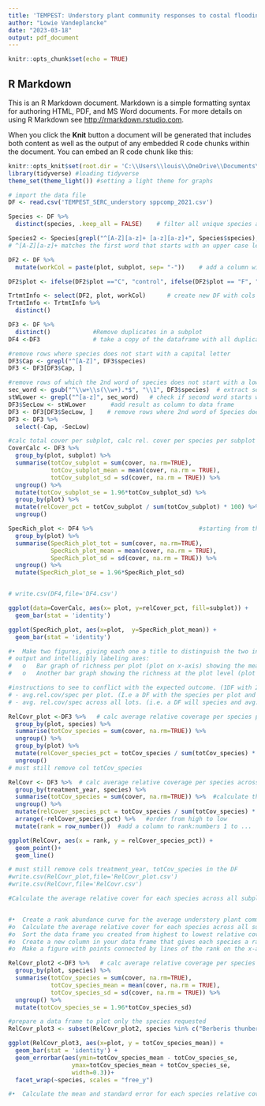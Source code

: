 ```yaml
---
title: 'TEMPEST: Understory plant community responses to costal flooding'
author: "Lowie Vandeplancke"
date: "2023-03-18"
output: pdf_document
---
```


```r
knitr::opts_chunk$set(echo = TRUE)
```

## R Markdown

This is an R Markdown document. Markdown is a simple formatting syntax for authoring HTML, PDF, and MS Word documents. For more details on using R Markdown see <http://rmarkdown.rstudio.com>.

When you click the **Knit** button a document will be generated that includes both content as well as the output of any embedded R code chunks within the document. You can embed an R code chunk like this:

```r
knitr::opts_knit$set(root.dir = 'C:\\Users\\louis\\OneDrive\\Documents\\UNCG\\Ecological Research') #setting working directory for all chunks
library(tidyverse) #loading tidyverse
theme_set(theme_light()) #setting a light theme for graphs
```

```r
# import the data file
DF <- read.csv('TEMPEST_SERC_understory sppcomp_2021.csv')

Species <- DF %>% 
  distinct(species, .keep_all = FALSE)    # filter all unique species and delete everything else

Species2 <- Species[grepl("^[A-Z][a-z]+ [a-z][a-z]+", Species$species), ]
# ^[A-Z][a-z]+ matches the first word that starts with an upper case letter, and [a-z][a-z]+ matches the second word that starts with a lower case letter. The + indicates that the pattern should match one or more characters. The ^ and $ indicate the start and end of the string, respectively, ensuring that the pattern matches the entire string. The grepl() function returns a logical vector indicating which elements in the column match the pattern, and we use this to subset the original dataframe to keep only the desired rows.

DF2 <- DF %>% 
  mutate(workCol = paste(plot, subplot, sep= "-"))    # add a column with plot and subplot separated by '-'

DF2$plot <- ifelse(DF2$plot =="C", "control", ifelse(DF2$plot == "F", "freshwater inundation", "saltwater inundation"))         # change col plot to make them legible

TrtmtInfo <- select(DF2, plot, workCol)      # create new DF with cols plot and workCol
TrtmtInfo <- TrtmtInfo %>% 
  distinct()
```

```r

DF3 <- DF %>% 
  distinct()            #Remove duplicates in a subplot
DF4 <-DF3               # take a copy of the dataframe with all duplicates removed

#remove rows where species does not start with a capital letter
DF3$Cap <- grepl("^[A-Z]", DF3$species)
DF3 <- DF3[DF3$Cap, ]

#remove rows of which the 2nd word of species does not start with a lower case
sec_word <- gsub("^\\w+\\s(\\w+).*$", "\\1", DF3$species)  # extract second word
stWLower <- grepl("^[a-z]", sec_word)   # check if second word starts with lowercase
DF3$SecLow <- stWLower       #add result as column to data frame
DF3 <- DF3[DF3$SecLow, ]    # remove rows where 2nd word of Species does not start with lower case
DF3 <- DF3 %>% 
  select(-Cap, -SecLow)

#calc total cover per subplot, calc rel. cover per species per subplot
CoverCalc <- DF3 %>% 
  group_by(plot, subplot) %>% 
  summarise(totCov_subplot = sum(cover, na.rm=TRUE),
            totCov_subplot_mean = mean(cover, na.rm = TRUE),
            totCov_subplot_sd = sd(cover, na.rm = TRUE)) %>%
  ungroup() %>% 
  mutate(totCov_subplot_se = 1.96*totCov_subplot_sd) %>%
  group_by(plot) %>%
  mutate(relCover_pct = totCov_subplot / sum(totCov_subplot) * 100) %>%
  ungroup()

SpecRich_plot <- DF4 %>%                              #starting from the dataframe with the duplicates removed, SpecRich_plot calculates the richness at plot level ((including the additional species not found in the subplot data).)
  group_by(plot) %>% 
  summarise(SpecRich_plot_tot = sum(cover, na.rm=TRUE),
            SpecRich_plot_mean = mean(cover, na.rm = TRUE),
            SpecRich_plot_sd = sd(cover, na.rm = TRUE)) %>%
  ungroup() %>% 
  mutate(SpecRich_plot_se = 1.96*SpecRich_plot_sd)


# write.csv(DF4,file='DF4.csv')
```

```r
ggplot(data=CoverCalc, aes(x= plot, y=relCover_pct, fill=subplot)) +
  geom_bar(stat = 'identity')
```

```r
ggplot(SpecRich_plot, aes(x=plot,  y=SpecRich_plot_mean)) + 
  geom_bar(stat = 'identity')

#•	Make two figures, giving each one a title to distinguish the two in your
# output and intelligibly labeling axes:
#   o	Bar graph of richness per plot (plot on x-axis) showing the mean and standard error across subplots.
#   o	Another bar graph showing the richness at the plot level (plot on x-axis).

```

``` r
#instructions to see to conflict with the expected outcome. (1DF with 2 cols) 
# - avg.rel.cov/spec per plot. (I.e a DF with the species per plot and their rel. coverage) = 3 cols (species, plot, avg rel.cover per plot)
# - avg. rel.cov/spec across all lots. (i.e. a DF will species and avg. rel.cover)

RelCovr_plot <-DF3 %>%   # calc average relative coverage per species per plot 
  group_by(plot, species) %>% 
  summarise(totCov_species = sum(cover, na.rm=TRUE)) %>%
  ungroup() %>% 
  group_by(plot) %>%
  mutate(relCover_species_pct = totCov_species / sum(totCov_species) * 100) %>%
  ungroup()
# must still remove col totCov_species

RelCovr <- DF3 %>%  # calc average relative coverage per species across all plots 
  group_by(treatment_year, species) %>% 
  summarise(totCov_species = sum(cover, na.rm=TRUE)) %>%  #calculate the total cover per species accross all plots (use treatment_year as a dummy - can maybe be deleted)
  ungroup() %>% 
  mutate(relCover_species_pct = totCov_species / sum(totCov_species) * 100) %>%   #calculate the % cover per species across all plots
  arrange(-relCover_species_pct) %>%   #order from high to low
  mutate(rank = row_number())  #add a column to rank:numbers 1 to ... 

ggplot(RelCovr, aes(x = rank, y = relCover_species_pct)) + 
  geom_point()+
  geom_line()

# must still remove cols treatment_year, totCov_species in the DF
#write.csv(RelCovr_plot,file='RelCovr_plot.csv')
#write.csv(RelCovr,file='RelCovr.csv')

#Calculate the average relative cover for each species across all subplots within each plot. Then calculate the average relative cover for each species across all plots. In the end you should have a data frame with two columns: species and average relative cover.


#•	Create a rank abundance curve for the average understory plant community composition across all plots by following these steps:
#o	Calculate the average relative cover for each species across all subplots within each plot. Then calculate the average relative cover for each species across all plots. In the end you should have a data frame with two columns: species and average relative cover.
#o	Sort the data frame you created from highest to lowest relative cover. Hint: use code to do this otherwise it won't stick! Look into the arrange() function if you're unsure.
#o	Create a new column in your data frame that gives each species a rank (number from 1 to X) based on their abundance where 1=most abundant.
#o	Make a figure with points connected by lines of the rank on the x-axis and the relative cover on the y-axis. Use geom_text to label your points with the species names and be sure to give your axes intelligible labels.

```


```r
RelCovr_plot2 <-DF3 %>%   # calc average relative coverage per species per plot 
  group_by(plot, species) %>% 
  summarise(totCov_species = sum(cover, na.rm=TRUE),
            totCov_species_mean = mean(cover, na.rm = TRUE),
            totCov_species_sd = sd(cover, na.rm = TRUE)) %>%
  ungroup() %>% 
  mutate(totCov_species_se = 1.96*totCov_species_sd) 

#prepare a data frame to plot only the species requested
RelCovr_plot3 <- subset(RelCovr_plot2, species %in% c("Berberis thunbergii", "Botrychium dissectum", "Carex sp", "Elaeagnus umbellata", "Epifagus virginiana", "Gallium circaezans", "Ilex opaca", "Lindera benzoin", "Lonicera japonica", "Mitchella repens", "Parthenocissus quinquefolia", "Polygonum virginianum", "Rhus radicans", "Rubus phoenicolasius", "Sceptridium biternatum", "Symphotrichium lateriflorum"))

ggplot(RelCovr_plot3, aes(x=plot, y = totCov_species_mean)) +
  geom_bar(stat = 'identity') +
  geom_errorbar(aes(ymin=totCov_species_mean - totCov_species_se,
                  ymax=totCov_species_mean + totCov_species_se,
                  width=0.3))+
  facet_wrap(~species, scales = "free_y")

#•	Calculate the mean and standard error for each species relative cover by plot. Make a bar graph of these means and standard errors, with plot on the x-axis and faceted by species, for the following species: Berberis thunbergii, Botrychium dissectum, Carex sp, Elaeagnus umbellata, Epifagus virginiana, Gallium circaezans, Ilex opaca, Lindera benzoin, Lonicera japonica, Mitchella repens, Parthenocissus quinquefolia, Polygonum virginianum, Rhus radicans, Rubus phoenicolasius, Sceptridium biternatum, Symphotrichium lateriflorum. Be sure to allow y-axis scale to vary in your facet statement.

```